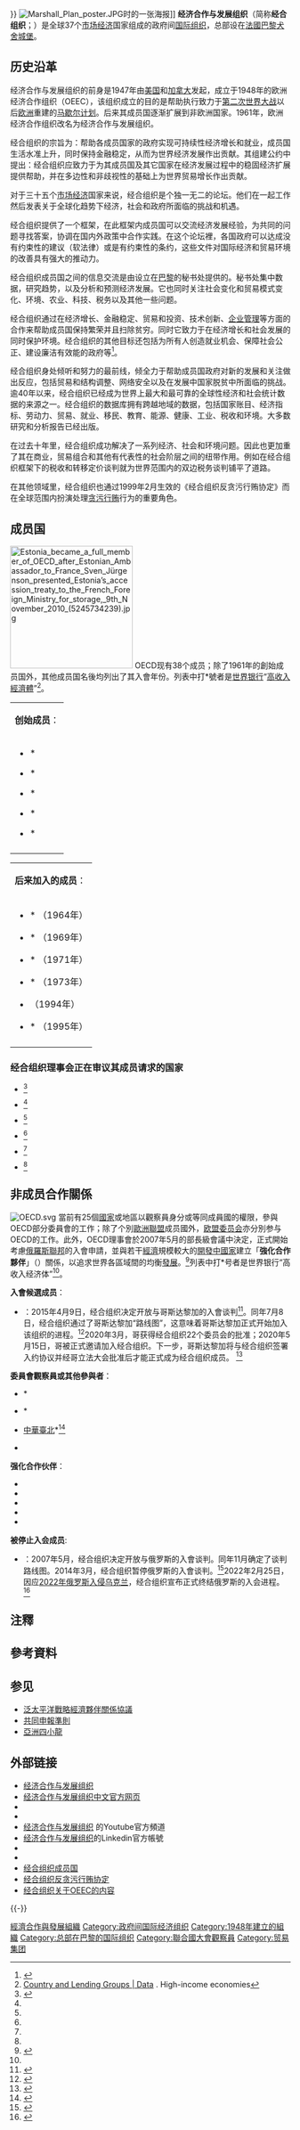 {{distinguish|经济合作组织}}
{{noteTA
|T = zh-cn:经济合作与发展组织;zh-tw:經濟合作暨發展組織;
|1 = zh-cn:经济合作与发展组织;zh-tw:經濟合作暨發展組織;
}}
{{Infobox geopolitical organization
|name = '''经济合作与发展组织<br>{{small|Organisation for Economic<br>Cooperation and Development}}'''
|symbol_type = 标志
|image_symbol = OECD logo.svg
|symbol_width = 150px
|image_map = OECD member states map.svg
|map_caption = <div style="text-align: left; padding-left: 2.0em; font-size:130%; line-height: 1.4em;">{{legend0|#00008B|创始成员国（1961）|border=1px #000 solid;}}<br />{{legend0|#1874CD|其他成员国|border=1px #000 solid;}}</div>
|membership =
{{Collapsible list
 |titlestyle=background:transparent;text-align:left;font-weight:normal;
 |title=38个成员国
 |{{flag|Australia}}
 |{{flag|Austria}}
 |{{flag|Belgium}}
 |{{flag|Canada}}
 |{{flag|Chile}}
 |{{flag|Colombia}}
 |{{flag|Costa Rica}}
 |{{flag|Czech Republic}}
 |{{flag|Denmark}}
 |{{flag|Estonia}}
 |{{flag|Finland}}
 |{{flag|France}}
 |{{flag|Germany}}
 |{{flag|Greece}}
 |{{flag|Hungary}}
 |{{flag|Iceland}}
 |{{flag|Ireland}}
 |{{flag|Israel}}
 |{{flag|Italy}}
 |{{flag|Japan}}
 |{{flag|South Korea}}
 |{{flag|Latvia}}
 |{{flag|Lithuania}}
 |{{flag|Luxembourg}}
 |{{flag|Mexico}}
 |{{flag|Netherlands}}
 |{{flag|New Zealand}}
 |{{flag|Norway}}
 |{{flag|Poland}}
 |{{flag|Portugal}}
 |{{flag|Slovakia}}
 |{{flag|Slovenia}}
 |{{flag|Spain}}
 |{{flag|Sweden}}
 |{{flag|Switzerland}}
 |{{flag|Turkey}}
 |{{flag|United Kingdom}}
 |{{flag|United States}}
 }}
|admin_center_type = 秘书处
|admin_center = {{FRA}}[[巴黎|巴黎]]
|official_languages = [[英语|英语]] · [[法语|法语]]
|leader_title1 = 秘书长
|leader_name1 = {{le|何塞·安赫尔·古里亚|José Ángel Gurría}}
|established_event1 = 欧洲经济合作组织成立
|established_date1 = {{start_date_and_age|1948|4|16}}
|established_event2 = 改组为经济合作与发展组织
|established_date2 = {{start_date_and_age|1961|9|30}}
|official_website = {{ URL | www.oecd.org }}
}}
[[File:Marshall_Plan_poster.JPG|thumb]]时的一张海报]]
'''经济合作与发展组织'''（简称'''经合组织'''；{{lang-en|Organisation for Economic Cooperation and Development，OECD}}）是全球37个[[市场经济|市场经济]]国家组成的政府间[[国际组织|国际组织]]，总部设在[[法國|法國]][[巴黎|巴黎]][[犬舍城堡|犬舍城堡]]。

== 历史沿革 ==
经济合作与发展组织的前身是1947年由[[美国|美国]]和[[加拿大|加拿大]]发起，成立于1948年的欧洲经济合作组织（OEEC），该组织成立的目的是帮助执行致力于[[第二次世界大战|第二次世界大战]]以后[[欧洲|欧洲]]重建的[[马歇尔计划|马歇尔计划]]。后来其成员国逐渐扩展到非欧洲国家。1961年，欧洲经济合作组织改名为经济合作与发展组织。

经合组织的宗旨为：帮助各成员国家的政府实现可持续性经济增长和就业，成员国生活水准上升，同时保持金融稳定，从而为世界经济发展作出贡献。其组建公约中提出：经合组织应致力于为其成员国及其它国家在经济发展过程中的稳固经济扩展提供帮助，并在多边性和非歧视性的基础上为世界贸易增长作出贡献。

对于三十五个[[市场经济|市场经济]]国家来说，经合组织是个独一无二的论坛。他们在一起工作然后发表关于全球化趋势下经济，社会和政府所面临的挑战和机遇。

经合组织提供了一个框架，在此框架内成员国可以交流经济发展经验，为共同的问题寻找答案，协调在国内外政策中合作实践。在这个论坛裡，各国政府可以达成没有约束性的建议（软法律）或是有约束性的条约，这些文件对国际经济和贸易环境的改善具有强大的推动力。

经合组织成员国之间的信息交流是由设立在[[巴黎|巴黎]]的秘书处提供的。秘书处集中数据，研究趋势，以及分析和预测经济发展。它也同时关注社会变化和贸易模式变化、环境、农业、科技、税务以及其他一些问题。

经合组织通过在经济增长、金融稳定、贸易和投资、技术创新、[[企业管理|企业管理]]等方面的合作来帮助成员国保持繁荣并且扫除贫穷。同时它致力于在经济增长和社会发展的同时保护环境。经合组织的其他目标还包括为所有人创造就业机会、保障社会公正、建设廉洁有效能的政府等<ref>{{cite web|accessdate=2014-06-12|url=http://intl.ce.cn/sjjj/qy/201211/11/t20121111_23836734.shtml|title=OECD首份长期展望报告:中国经济今后50年稳定增长|publisher=中国经济网|archive-url=https://web.archive.org/web/20140714124100/http://intl.ce.cn/sjjj/qy/201211/11/t20121111_23836734.shtml|archive-date=2014-07-14|dead-url=yes}}</ref>。

经合组织身处倾听和努力的最前线，倾全力于帮助成员国政府对新的发展和关注做出反应，包括贸易和结构调整、网络安全以及在发展中国家脱贫中所面临的挑战。逾40年以来，经合组织已经成为世界上最大和最可靠的全球性经济和社会统计数据的来源之一。经合组织的数据库拥有跨越地域的数据，包括国家账目、经济指标、劳动力、贸易、就业、移民、教育、能源、健康、工业、税收和环境。大多数研究和分析报告已经出版。

在过去十年里，经合组织成功解决了一系列经济、社会和环境问题。因此也更加重了其在商业，贸易组合和其他有代表性的社会阶层之间的纽带作用。例如在经合组织框架下的税收和转移定价谈判就为世界范围内的双边税务谈判铺平了道路。

在其他领域里，经合组织也通过1999年2月生效的《经合组织反贪污行贿协定》而在全球范围内扮演处理[[贪污|贪污]][[行贿|行贿]]行为的重要角色。

== 成员国 ==
[[File:Estonia_became_a_full_member_of_OECD_after_Estonian_Ambassador_to_France_Sven_Jürgenson_presented_Estonia’s_accession_treaty_to_the_French_Foreign_Ministry_for_storage,_9th_November_2010_(5245734239).jpg|220px]]
OECD现有38个成员；除了1961年的創始成员国外，其他成员国名後均列出了其入會年份。列表中打*號者是[[世界银行|世界银行]]“[[高收入經濟體|高收入經濟體]]”<ref name="HIE">[http://data.worldbank.org/about/country-classifications/country-and-lending-groups Country and Lending Groups | Data] {{Wayback|url=http://data.worldbank.org/about/country-classifications/country-and-lending-groups |date=20110318125456 }}. High-income economies</ref>。

{|
|-
| colspan=2 | '''创始成员'''：
|-
|
* {{flagcountry|Austria}}*
* {{BEL}}*
* {{flagcountry|Canada|1957}}*
* {{flagcountry|Denmark}}*
* {{flagcountry|France}}*
|
* {{flag|West Germany|name=德意志联邦共和国}}*  
* {{flag|Kingdom of Greece|name=希腊}}*
* {{flagcountry|Iceland}}*
* {{flagcountry|Ireland}}*
* {{ITA}}*
|
* {{flagcountry|Luxembourg}}*
* {{flagcountry|Netherlands}}*
* {{flagcountry|Norway}}*
* {{flagcountry|Portugal}}*
* {{flag|Spanish State|name=西班牙}}*
|
* {{flagcountry|Sweden}}*
* {{flagcountry|Switzerland}}*
* {{flagcountry|Turkey}}
* {{UK}}*
* {{flagcountry|United States}}*
|-
|}

{|
|-
| colspan=2 | '''后来加入的成员'''：
|-
|
* {{flagcountry|Japan}}* （1964年）
* {{flagcountry|Finland}}* （1969年）
* {{flagcountry|Australia}}* （1971年）
* {{NZL}}* （1973年）
* {{flagcountry|Mexico}} （1994年）
* {{flagcountry|Czech Republic}}* （1995年） 
|
* {{flagcountry|Hungary}}* （1996年）
* {{flagcountry|South Korea}}* （1996年）
* {{flagcountry|Poland}}* （1996年）
* {{flagcountry|Slovakia}}* （2000年）
* {{flagcountry|Chile}}* （2010年）
* {{flagcountry|Slovenia}}* （2010年）   
|  
* {{flag|Estonia}}* （2010年）  
* {{flag|Israel}}* （2010年）
* {{flag|Latvia}}* （2016年）
* {{flag|Lithuania}}* （2018年）
* {{flag|Colombia}}（2020年）
* {{flagcountry|Costa Rica}} （2021年）
|-
|}

===经合组织理事会正在审议其成员请求的国家===
*{{flag|Argentina}}<ref name=oecd-partners>{{cite press release | url = http://www.oecd.org/countries/lithuania/oecd-strengthens-engagement-with-partner-countries-during-annual-ministerial-meeting.htm | title = OECD strengthens engagement with partner countries during annual Ministerial Meeting | publisher = OECD | date = 1 June 2018 | access-date = 3 June 2018}}</ref>
*{{flag|Brazil}}<ref name=oecd-partners/>
*{{flag|Bulgaria}}<ref name=oecd-partners/>
*{{flag|Croatia}}<ref name=oecd-partners/>
*{{flag|Peru}}<ref name=oecd-partners/>
*{{flag|Romania}}<ref name=oecd-partners/>

== 非成员合作關係 ==
[[File:OECD.svg|thumb]]
當前有25個[[國家|國家]]或地區以觀察員身分或等同成員國的權限，參與OECD部分委員會的工作；除了个別[[歐洲聯盟|歐洲聯盟]]成员國外，[[欧盟委员会|欧盟委员会]]亦分別参与OECD的工作。此外，OECD理事會於2007年5月的部長級會議中決定，正式開始考慮[[俄羅斯聯邦|俄羅斯聯邦]]的入會申請，並與若干[[經濟|經濟]]規模較大的[[開發中國家|開發中國家]]建立「'''強化合作夥伴'''」（{{lang-en|Enhanced Engagement}}）關係，以追求世界各區域間的均衡[[發展|發展]]。<ref>{{Cite web |url=http://www.oecd.org/document/22/0,2340,en_21571361_38379933_38604566_1_1_1_1,00.html |title=2007年5月OECD理事會部長級會議主席摘要 |accessdate=2011-04-11 |archive-date=2011-06-06 |archive-url=https://web.archive.org/web/20110606103354/http://www.oecd.org/document/22/0,2340,en_21571361_38379933_38604566_1_1_1_1,00.html |dead-url=no }}</ref>列表中打*号者是世界银行“高收入经济体”<ref name="HIE"/>。 

;'''入會候選成员'''：
* {{CRI}}：2015年4月9日，经合组织决定开放与哥斯达黎加的入會谈判<ref name="OECD">{{cite news |url=http://www.oecd.org/newsroom/costa-rica-and-lithuania-invited-to-open-formal-oecd-accession-talks.htm |title=Costa Rica and Lithuania invited to open formal OECD accession talks |publisher=OECD官网 |language=en |date=2015-04-09 |accessdate=2015-07-22 |archive-date=2015-07-23 |archive-url=https://web.archive.org/web/20150723063353/http://www.oecd.org/newsroom/costa-rica-and-lithuania-invited-to-open-formal-oecd-accession-talks.htm |dead-url=no }}</ref>。同年7月8日，经合组织通过了哥斯达黎加“路线图”，这意味着哥斯达黎加正式开始加入该组织的进程。<ref>{{cite news |url=http://www.oecd.org/countries/costarica/oecd-establishes-roadmap-for-membership-with-costa-rica.htm |title=OECD establishes roadmap for membership with Costa Rica |publisher=OECD官网 |language=en |date=2015-07-15 |accessdate=2015-07-22 |archive-date=2015-07-23 |archive-url=https://web.archive.org/web/20150723065654/http://www.oecd.org/countries/costarica/oecd-establishes-roadmap-for-membership-with-costa-rica.htm |dead-url=no }}</ref>2020年3月，哥获得经合组织22个委员会的批准；2020年5月15日，哥被正式邀请加入经合组织。下一步，哥斯达黎加将与经合组织签署入约协议并经哥立法大会批准后才能正式成为经合组织成员。  <ref>{{cite news |url=http://zxw.mofcom.gov.cn/article/i/jyjl/l/202005/20200502966210.shtml |title=哥斯达黎加将成为拉美第四个、中美洲第一个加入经合组织的国家 |publisher=中华人民共和国商务部 |language=ZH |date=2020-05-16 |accessdate=2020-08-25 |archive-date=2020-08-25 |archive-url=https://web.archive.org/web/20200825181642/http://zxw.mofcom.gov.cn/article/i/jyjl/l/202005/20200502966210.shtml |dead-url=no }}</ref>   

;'''委員會觀察員或其他參與者'''：
* {{HKG-CHN}}*
* {{SIN}}*
* {{flagicon|ROC}} [[中華臺北|中華臺北]]*{{NoteTag|{{ROC}}以「中華台北」名义加入。|name=tw}}<ref>{{cite web|title=Chinese Taipei - OECD|url=http://www.oecd.org/countries/chinesetaipei/|website=www.oecd.org|accessdate=2017-11-19|archive-date=2013-07-03|archive-url=https://www.webcitation.org/6HpY3TtY8?url=http://www.oecd.org/countries/chinesetaipei/|dead-url=no}}</ref>
* {{flag|EU}}

;'''强化合作伙伴'''：
* {{flag|Brazil}}
* {{flag|India}}
* {{flag|Indonesia}}
* {{flag|People's Republic of China}}
* {{flag|South Africa}}

'''被停止入会成员''':
* {{RUS}}：2007年5月，经合组织决定开放与俄罗斯的入會谈判。同年11月确定了谈判路线图。2014年3月，经合组织暂停俄罗斯的入會谈判。<ref>{{cite news|language=zh|url=http://www.zejl.com/new_xx.asp?id=53424|title=俄外交部对经合组织暂停与莫斯科进行对话表示遗憾|publisher=中俄交流网|date=2014-03-16|accessdate=2016-07-10|archive-date=2016-08-17|archive-url=https://web.archive.org/web/20160817073449/http://www.zejl.com/new_xx.asp?id=53424|dead-url=no}}</ref>2022年2月25日，因应[[2022年俄罗斯入侵乌克兰|2022年俄罗斯入侵乌克兰]]，经合组织宣布正式终结俄罗斯的入会进程。<ref>{{cite web|language=en|url=https://www.oecd.org/russia/statement-from-oecd-secretary-general-on-initial-measures-taken-in-response-to-russia-s-large-scale-aggression-against-ukraine.htm|title=Statement from OECD Secretary-General on initial measures taken in response to Russia’s large scale aggression against Ukraine|publisher=OECD|date=2022-02-25|accessdate=2022-02-26}}</ref>

== 注釋 ==
{{Reflist|group=註}}

==參考資料==
{{reflist|30em}}

==参见==
{{Portal box|国际关系|经济}}
*[[泛太平洋戰略經濟夥伴關係協議|泛太平洋戰略經濟夥伴關係協議]]
*[[共同申報準則|共同申報準則]]
*[[亞洲四小龍|亞洲四小龍]]

== 外部链接 ==
* [http://www.oecd.org/ 经济合作与发展组织] {{Wayback|url=http://www.oecd.org/ |date=19970524220247 }}{{en}}{{fr}}
* [http://www.oecdchina.org/ 经济合作与发展组织中文官方网页] {{Wayback|url=http://www.oecdchina.org/ |date=20060717042524 }}{{zh-cn}}
*{{facebook|theOECD}}
*{{twitter|oecd}}
*[http://www.youtube.com/oecd 经济合作与发展组织] {{Wayback|url=http://www.youtube.com/oecd |date=20180105035318 }}的Youtube官方頻道
*[https://www.linkedin.com/company/organisation-eco-cooperation-development-organisation-cooperation-developpement-eco 经济合作与发展组织]的Linkedin官方帳號
*{{flickr|oecd}}
*{{instagram|oecdpics}}
* [http://www.oecd.org/infobycountry/ 经合组织成员国] {{Wayback|url=http://www.oecd.org/infobycountry/ |date=20051223033509 }}
* [http://www.oecd.org/department/0,2688,en_2649_34859_1_1_1_1_1,00.html 经合组织反贪污行贿协定] {{Wayback|url=http://www.oecd.org/department/0,2688,en_2649_34859_1_1_1_1_1,00.html |date=20060806133714 }}
* [http://www.oecd.org/document/48/0,2340,en_2649_201185_1876912_1_1_1_1,00.html 经合组织关于OEEC的内容] {{Wayback|url=http://www.oecd.org/document/48/0,2340,en_2649_201185_1876912_1_1_1_1,00.html |date=20060710174435 }}

{{-}}
{{OECD}}

{{DEFAULTSORT:OECD}}
[[Category:經濟合作與發展組織|]]
[[Category:政府间国际经济组织|Category:政府间国际经济组织]]
[[Category:1948年建立的組織|Category:1948年建立的組織]]
[[Category:总部在巴黎的国际组织|Category:总部在巴黎的国际组织]]
[[Category:聯合國大會觀察員|Category:聯合國大會觀察員]]
[[Category:贸易集团|Category:贸易集团]]